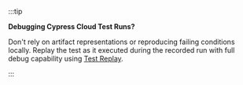:::tip

<strong>Debugging Cypress Cloud Test Runs?</strong>

Don't rely on artifact representations or reproducing failing conditions locally. Replay the test as it executed during the recorded run with full debug capability using [<Logo src="/img/cloud/features/test-replay/replay-icon.svg" /> Test Replay](/cloud/features/test-replay).

:::
